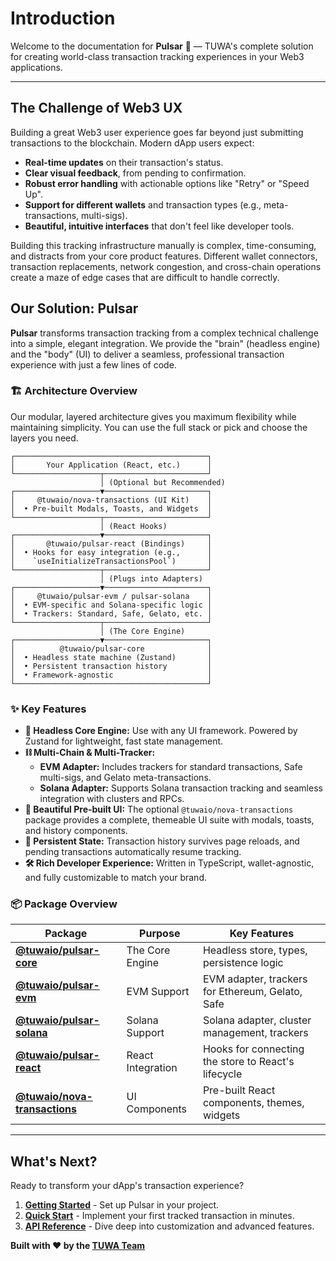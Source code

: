 
# Introduction

<VideoPreview />

Welcome to the documentation for **Pulsar** 🚀 — TUWA's complete solution for creating world-class transaction tracking experiences in your Web3 applications.

---

## The Challenge of Web3 UX

Building a great Web3 user experience goes far beyond just submitting transactions to the blockchain. Modern dApp users expect:

-   **Real-time updates** on their transaction's status.
-   **Clear visual feedback**, from pending to confirmation.
-   **Robust error handling** with actionable options like "Retry" or "Speed Up".
-   **Support for different wallets** and transaction types (e.g., meta-transactions, multi-sigs).
-   **Beautiful, intuitive interfaces** that don't feel like developer tools.

Building this tracking infrastructure manually is complex, time-consuming, and distracts from your core product features. Different wallet connectors, transaction replacements, network congestion, and cross-chain operations create a maze of edge cases that are difficult to handle correctly.

## Our Solution: Pulsar

**Pulsar** transforms transaction tracking from a complex technical challenge into a simple, elegant integration. We provide the "brain" (headless engine) and the "body" (UI) to deliver a seamless, professional transaction experience with just a few lines of code.

### 🏗️ Architecture Overview

Our modular, layered architecture gives you maximum flexibility while maintaining simplicity. You can use the full stack or pick and choose the layers you need.
```text
┌───────────────────────────────────────────┐
│       Your Application (React, etc.)      │
└───────────────────┬───────────────────────┘
                    │ (Optional but Recommended)
┌───────────────────▼───────────────────────┐
│     @tuwaio/nova-transactions (UI Kit)    │
│  • Pre-built Modals, Toasts, and Widgets  │
└───────────────────┬───────────────────────┘
                    │ (React Hooks)
┌───────────────────▼───────────────────────┐
│       @tuwaio/pulsar-react (Bindings)     │
│  • Hooks for easy integration (e.g.,      │
│    `useInitializeTransactionsPool`)       │
└───────────────────┬───────────────────────┘
                    │ (Plugs into Adapters)
┌───────────────────▼───────────────────────┐
│     @tuwaio/pulsar-evm / pulsar-solana    │
│  • EVM-specific and Solana-specific logic │
│  • Trackers: Standard, Safe, Gelato, etc. │
└───────────────────┬───────────────────────┘
                    │ (The Core Engine)
┌───────────────────▼───────────────────────┐
│          @tuwaio/pulsar-core              │
│  • Headless state machine (Zustand)       │
│  • Persistent transaction history         │
│  • Framework-agnostic                     │
└───────────────────────────────────────────┘
```

### ✨ Key Features

  - **🧠 Headless Core Engine:** Use with any UI framework. Powered by Zustand for lightweight, fast state management.
  - **⛓️ Multi-Chain & Multi-Tracker:** 
    - **EVM Adapter:** Includes trackers for standard transactions, Safe multi-sigs, and Gelato meta-transactions.
    - **Solana Adapter:** Supports Solana transaction tracking and seamless integration with clusters and RPCs.
  - **🎨 Beautiful Pre-built UI:** The optional `@tuwaio/nova-transactions` package provides a complete, themeable UI suite with modals, toasts, and history components.
  - **🔄 Persistent State:** Transaction history survives page reloads, and pending transactions automatically resume tracking.
  - **🛠️ Rich Developer Experience:** Written in TypeScript, wallet-agnostic, and fully customizable to match your brand.

### 📦 Package Overview

| Package                                                                                                    | Purpose           | Key Features                                     |
| ---------------------------------------------------------------------------------------------------------- | ----------------- | ------------------------------------------------ |
| **[@tuwaio/pulsar-core](https://github.com/TuwaIO/pulsar-core/tree/main/packages/pulsar-core)**            | The Core Engine   | Headless store, types, persistence logic         |
| **[@tuwaio/pulsar-evm](https://github.com/TuwaIO/pulsar-core/tree/main/packages/pulsar-evm)**              | EVM Support       | EVM adapter, trackers for Ethereum, Gelato, Safe |
| **[@tuwaio/pulsar-solana](https://github.com/TuwaIO/pulsar-core/tree/main/packages/pulsar-solana)**        | Solana Support    | Solana adapter, cluster management, trackers     |
| **[@tuwaio/pulsar-react](https://github.com/TuwaIO/pulsar-core/tree/main/packages/pulsar-react)**          | React Integration | Hooks for connecting the store to React's lifecycle  |
| **[@tuwaio/nova-transactions](https://github.com/TuwaIO/nova-uikit/tree/main/packages/nova-transactions)** | UI Components     | Pre-built React components, themes, widgets      |

-----

## What's Next?

Ready to transform your dApp's transaction experience?

1.  **[Getting Started](./gettingStarted)** - Set up Pulsar in your project.
2.  **[Quick Start](./quickStart)** - Implement your first tracked transaction in minutes.
3.  **[API Reference](./apiReference)** - Dive deep into customization and advanced features.

**Built with ❤️ by the [TUWA Team](https://github.com/TuwaIO)**
